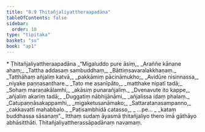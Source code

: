 ```yaml
---
title: "8.9 Ṭhitañjaliyattheraapadāna"
tableOfContents: false
sidebar:
  order: 10
type: "tipitaka"
basket: "su"
book: "ap1"
---
```



<DynamicBreadcrumb />

<Paragraph type="center" book="ap1">
* Ṭhitañjaliyattheraapadāna
</Paragraph>

<Division number="42" book="ap1">

<Paragraph number="1646" type="verses" book="ap1">
_“Migaluddo pure āsiṃ,_  
_Araññe kānane ahaṃ;_  
_Tattha addasaṃ sambuddhaṃ,_  
_Bāttiṃsavaralakkhaṇaṃ._  

</Paragraph>

</Division>
<Division number="43" book="ap1">

<Paragraph number="1647" type="verses" book="ap1">
_Tatthāhaṃ añjaliṃ katvā,_  
_pakkāmiṃ pācināmukho;_  
_Avidūre nisinnassa,_  
_niyake paṇṇasanthare._  

</Paragraph>

</Division>
<Division number="44" book="ap1">

<Paragraph number="1648" type="verses" book="ap1">
_Tato me asanīpāto,_  
_matthake nipatī tadā;_  
_Sohaṃ maraṇakālamhi,_  
_akāsiṃ punarañjaliṃ._  

</Paragraph>

</Division>
<Division number="45" book="ap1">

<Paragraph number="1649" type="verses" book="ap1">
_Dvenavute ito kappe,_  
_añjaliṃ akariṃ tadā;_  
_Duggatiṃ nābhijānāmi,_  
_añjalissa idaṃ phalaṃ._  

</Paragraph>

</Division>
<Division number="46" book="ap1">

<Paragraph number="1650" type="verses" book="ap1">
_Catupaṇṇāsakappamhi,_  
_migaketusanāmako;_  
_Sattaratanasampanno,_  
_cakkavattī mahabbalo._  

</Paragraph>

</Division>
<Division number="47" book="ap1">

<Paragraph number="1651" type="verses" book="ap1">
_Paṭisambhidā catasso,_  
_ …pe… _  
_kataṃ buddhassa sāsanaṃ”._  

</Paragraph>

<Paragraph number="1652" book="ap1">
Itthaṃ sudaṃ āyasmā ṭhitañjaliyo thero imā gāthāyo abhāsitthāti.

</Paragraph>
</Division>

<Paragraph number="1653" type="center" book="ap1">
Ṭhitañjaliyattherassāpadānaṃ navamaṃ.
</Paragraph>